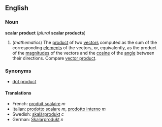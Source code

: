 ==English==
===Noun===
'''scalar product''' (''plural'' '''scalar products''')

#(''mathematics'') The [[product]] of two [[vector]]s computed as the sum of the corresponding [[element]]s of the vectors, or, equivalently, as the product of the [[magnitude]]s of the vectors and the [[cosine]] of the [[angle]] between their directions.  Compare [[vector product]].

===Synonyms===
*[[dot product]]

====Translations====
*French: [[produit scalaire]] ''m''
*Italian: [[prodotto scalare]] ''m'', [[prodotto interno]] ''m''
*Swedish: [[skalärprodukt]] ''c''
*German: [[Skalarprodukt]] ''n''